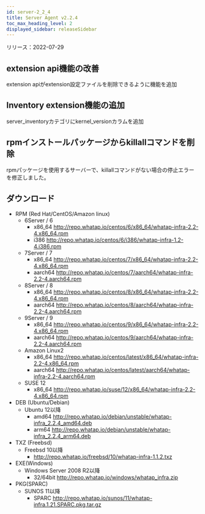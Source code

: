 ```yaml
---
id: server-2_2_4
title: Server Agent v2.2.4
toc_max_heading_level: 2
displayed_sidebar: releaseSidebar
---
```


リリース：2022-07-29

## extension api機能の改善

extension apiがextension設定ファイルを削除できるように機能を追加

## Inventory extension機能の追加

server_inventoryカテゴリにkernel_versionカラムを追加

## rpmインストールパッケージからkillallコマンドを削除

rpmパッケージを使用するサーバーで、killallコマンドがない場合の停止エラーを修正しました。  

## ダウンロード

-   RPM (Red Hat/CentOS/Amazon linux)
    -   6Server / 6 
        -   x86_64 http://repo.whatap.io/centos/6/x86_64/whatap-infra-2.2-4.x86_64.rpm 
        -   i386 http://repo.whatap.io/centos/6/i386/whatap-infra-1.2-4.i386.rpm
    -   7Server / 7 
        -   x86_64 http://repo.whatap.io/centos/7/x86_64/whatap-infra-2.2-4.x86_64.rpm 
        -   aarch64 http://repo.whatap.io/centos/7/aarch64/whatap-infra-2.2-4.aarch64.rpm
    -   8Server / 8 
        -   x86_64 http://repo.whatap.io/centos/8/x86_64/whatap-infra-2.2-4.x86_64.rpm 
        -   aarch64 http://repo.whatap.io/centos/8/aarch64/whatap-infra-2.2-4.aarch64.rpm
    -   9Server / 9 
        -   x86_64 http://repo.whatap.io/centos/9/x86_64/whatap-infra-2.2-4.x86_64.rpm 
        -   aarch64 http://repo.whatap.io/centos/9/aarch64/whatap-infra-2.2-4.aarch64.rpm
    -   Amazon Linux2
        -   x86_64 http://repo.whatap.io/centos/latest/x86_64/whatap-infra-2.2-4.x86_64.rpm 
        -   aarch64 http://repo.whatap.io/centos/latest/aarch64/whatap-infra-2.2-4.aarch64.rpm
    -   SUSE 12
        -   x86_64 http://repo.whatap.io/suse/12/x86_64/whatap-infra-2.2-4.x86_64.rpm
-   DEB (Ubuntu/Debian)
    -   Ubuntu 12以降
        -   amd64 http://repo.whatap.io/debian/unstable/whatap-infra_2.2.4_amd64.deb
        -   arm64 http://repo.whatap.io/debian/unstable/whatap-infra_2.2.4_arm64.deb
-   TXZ (Freebsd)
    -   Freebsd 10以降
        -   http://repo.whatap.io/freebsd/10/whatap-infra-1.1.2.txz
-   EXE(Windows)
    -   Windows Server 2008 R2以降
        -   32/64bit http://repo.whatap.io/windows/whatap_infra.zip
-   PKG(SPARC)
    -   SUNOS 11以降
        -   SPARC http://repo.whatap.io/sunos/11/whatap-infra.1.21.SPARC.pkg.tar.gz

